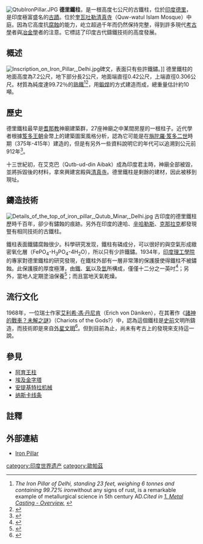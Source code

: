 [[Image:QtubIronPillar.JPG|thumb]]
'''德里鐵柱'''，是一根高度七公尺的古鐵柱，位於[[印度|印度]][[德里|德里]]，是印度極富盛名的[[古蹟|古蹟]]。位於[[奎瓦吐勒清真寺|奎瓦吐勒清真寺]]（Quw-watul Islam Mosque）中庭。因為它高度抗[[腐蝕|腐蝕]]的能力，屹立超過千年而仍然保持完整，得到許多現代[[考古學|考古學]]者與[[冶金學|冶金學]]者的注意。它標誌了印度古代鑄鐵技術的高度發展。

==概述==
[[Image:Inscription_on_Iron_Pillar,_Delhi.jpg|thumb]]碑文，表面只有些許鐵鏽。]]
德里鐵柱的地面高度為7.2公尺，地下部分長2公尺，地面端直徑0.42公尺，上端直徑0.306公尺。材質為純度達99.72％的[[熟鐵|熟鐵]]<ref>''The Iron Pillar of Delhi, standing 23 feet, weighing 6 tonnes and containing 99.72% iron ''without any signs of rust, is a remarkable example of metallurgical science in 5th century AD.'' Cited in [http://www.emt-india.net/process/foundries/pdf/CDA1.pdf ''1. Metal Casting - Overview ''.] {{Wayback|url=http://www.emt-india.net/process/foundries/pdf/CDA1.pdf |date=20160207225247 }}''</ref><ref>{{Cite web|title=''On the corrosion resistance of the Delhi iron pillar'', R. Balasubramaniam.|url=http://www.sciencedirect.com/science?_ob=ArticleURL&_udi=B6TWS-416C25N-6&_user=10&_rdoc=1&_fmt=&_orig=search&_sort=d&view=c&_acct=C000050221&_version=1&_urlVersion=0&_userid=10&md5=e6bad486cf7b00486fd8ee8fb2f99125|accessdate=2012-05-16|archive-url=https://web.archive.org/web/20081205031835/http://www.sciencedirect.com/science?_ob=ArticleURL&_udi=B6TWS-416C25N-6&_user=10&_rdoc=1&_fmt=&_orig=search&_sort=d&view=c&_acct=C000050221&_version=1&_urlVersion=0&_userid=10&md5=e6bad486cf7b00486fd8ee8fb2f99125|archive-date=2008-12-05|dead-url=no}}</ref>，用[[鍛焊|鍛焊]]的方式建造而成，總重量估計約10噸。

==歷史==
德里鐵柱最早是[[耆那教|耆那教]]神廟建築群，27座神廟之中某間房屋的一根柱子。近代學者根據[[笈多王朝|笈多王朝]]金幣上的建築圖案風格分析，認為它可能是在[[旃陀羅·笈多二世|旃陀羅·笈多二世]]時期（375年-415年）建造的，但是有另外一些資料說明它的年代可以追溯到公元前912年<ref name="WI">{{Cite book|author=Arnold Silcock; Maxwell Ayrton|title=Wrought iron and its decorative use: with 241 illustrations|publisher=Dover|location=Mineola, N.Y|year=reprinted 2003|pages=4|isbn=0-486-42326-3}}</ref>。

十三世紀初，在艾克巴（Qutb-ud-din Aibak）成為印度君主時，神廟全部被毀，並將拆毀後的材料，拿來興建宮殿與[[清真寺|清真寺]]。德里鐵柱是剩餘的建材，因此被移到現址。

==鑄造技術==
[[File:Details_of_the_top_of_iron_pillar,_Qutub_Minar,_Delhi.jpg|thumb]]
古印度的德里鐵柱歷時千百年，卻少有鏽蝕的痕跡。另外在印度的達哈、[[辛哈勒斯|辛哈勒斯]]、[[克那拉克|克那拉克]]都發現豎有相同技術的古鐵柱。

鐵柱表面鐵鏽腐蝕很少。科學研究发现，鐵柱有磷成分，可以很好的與空氣形成緻密氧化層（FePO<sub>4</sub>-H<sub>3</sub>PO<sub>4</sub>-4H<sub>2</sub>O），所以只有少許鐵鏽。1934年，[[印度理工學院|印度理工學院]]的專家對德里鐵柱的研究發現，在鐵柱外部有一層非常薄的保護膜使得鐵柱不被鏽蝕。此保護膜的厚度極薄，由[[鐵|鐵]]、[[氧|氧]]以及[[氫|氫]]所構成，僅僅十二分之一英吋<ref>{{Cite web|title=Iron Pillar|url=http://www.iitk.ac.in/infocell/Archive/dirnov1/iron_pillar.html|access-date=2021-08-30|work=IIT Kanpur|archive-url=https://web.archive.org/web/20060718064654/http://www.iitk.ac.in/infocell/Archive/dirnov1/iron_pillar.html|archive-date=2006-07-18}}</ref>；另外，當地人定期塗油保養<ref>{{Cite web|title=Towers and towering egos in Delhi|url=https://lifestyle.inquirer.net/20769/towers-and-towering-egos-in-delhi/|access-date=2021-08-30|date=2011-11-04|work=Inquirer Lifestyle|language=en-US|archive-date=2021-08-30|archive-url=https://web.archive.org/web/20210830223343/https://lifestyle.inquirer.net/20769/towers-and-towering-egos-in-delhi/|dead-url=no}}</ref>；而且當地天氣乾燥。

==流行文化==	 
1968年，一位瑞士作家[[艾利希·馮·丹尼肯|艾利希·馮·丹尼肯]]（Erich von Däniken），在其著作《[[諸神的戰車？未解之謎|諸神的戰車？未解之謎]]》（Chariots of the Gods?）中，認為這個鐵柱是[[史前|史前]]文明所鑄造，而技術即是來自[[外星文明|外星文明]]<ref>{{Cite book|title=眾神的戰車：外星人簡史|last=馮·丹尼肯|publisher=江蘇文藝出版社|year=2012年6月|isbn=978-7-5399-4801-0|location=南京}}</ref>。但到目前為止，尚未有考古上的發現來支持這一說。

==參見==
* [[阿育王柱|阿育王柱]]
* [[埃及金字塔|埃及金字塔]]
* [[安提基特拉机械|安提基特拉机械]]
* [[纳斯卡线条|纳斯卡线条]]

==註釋==
{{reflist}}

== 外部連結 ==
{{Commonscat|Iron pillar}}
* [https://web.archive.org/web/20060718064654/http://www.iitk.ac.in/infocell/Archive/dirnov1/iron_pillar.html Iron Pillar]
{{DEFAULTSORT:Iron Pillar Of Delhi}}
[[category:印度世界遗产|category:印度世界遗产]]
[[category:歐帕茲|category:歐帕茲]]